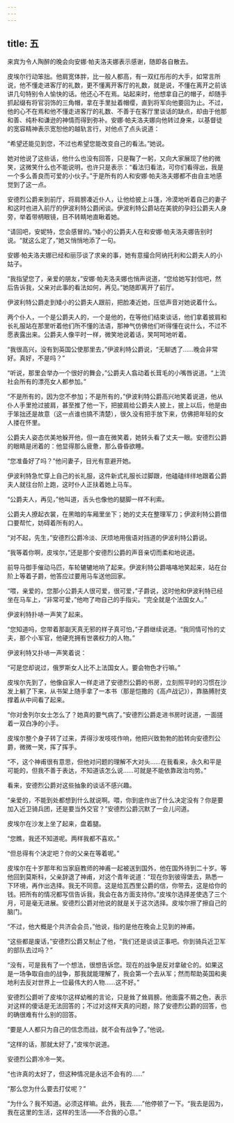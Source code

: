 ```yaml
---
---
---
```

title: 五
---



来宾为令人陶醉的晚会向安娜·帕夫洛夫娜表示感谢，随即各自散去。

皮埃尔行动笨拙。他肩宽体胖，比一般人都高，有一双红彤彤的大手，如常言所说，他不懂走进客厅的礼数，更不懂离开客厅的礼数，就是说，不懂在离开之前该讲几句特别令人愉快的话。他还心不在焉。站起来时，他想拿自己的帽子，却随手抓起缀有将官羽饰的三角帽，拿在手里扯着帽缨，直到将军向他要回为止。不过，他的心不在焉和他不懂走进客厅的礼数、不善于在客厅里谈话的缺点，却由于他那和善、纯朴和谦逊的神情而得到弥补。安娜·帕夫洛夫娜向他转过身来，以基督徒的宽容精神表示宽恕他的越轨言行，对他点了点头说道：

“希望还能见到您，不过也希望您能改变自己的看法。”她说。

她对他说了这些话，他什么也没有回答，只是鞠了一躬，又向大家展现了他的微笑，这微笑什么也不能说明，也许只是表示：“看法归看法，可你们看得出，我是一个多么善良而可爱的小伙子。”于是所有的人和安娜·帕夫洛夫娜都不由自主地感觉到了这一点。

安德烈公爵来到前厅，将肩膀凑近仆人，让他给披上斗篷，冷漠地听着自己的妻子和这时也进入前厅的伊波利特公爵闲谈。伊波利特公爵站在美貌的孕妇公爵夫人身旁，举着带柄眼镜，目不转睛地直瞅着她。

“请回吧，安妮特，您会感冒的。”矮小的公爵夫人在和安娜·帕夫洛夫娜告别时说。“就这么定了，”她又悄悄地添了一句。

安娜·帕夫洛夫娜已经和丽莎谈了求亲的事，她有意撮合阿纳托利和公爵夫人的小姑子。

“我指望您了，亲爱的朋友，”安娜·帕夫洛夫娜也悄声说道，“您给她写封信吧，然后告诉我，父亲对此事的看法如何，再见。”她随即离开了前厅。

伊波利特公爵走到矮小的公爵夫人跟前，把脸凑近她，压低声音对她说着什么。

两个仆人，一个是公爵夫人的，一个是他的，在等他们结束谈话，他们拿着披肩和长礼服站在那里听着他们所不懂的法语，那神气仿佛他们听得懂在说什么，不过不愿表露出来。公爵夫人像平时一样，微笑地说着话，笑呵呵地听着。

“我很高兴，没有到英国公使那里去，”伊波利特公爵说，“无聊透了……晚会非常好。真好，不是吗？”

“听说，那里会举办一个很好的舞会，”公爵夫人翕动着长茸毛的小嘴唇说道。“上流社会所有的漂亮女人都参加。”

“不是所有的，因为您不参加；不是所有的，”伊波利特公爵高兴地笑着说道，他从仆人手里抢过披肩，甚至推了他一下，把披肩给公爵夫人披上，披上以后，他是由于笨拙还是故意（这一点谁也搞不清楚），很久没有把手放下来，仿佛把年轻的女人搂在怀里。

公爵夫人姿态优美地躲开他，但一直在微笑着，她转头看了丈夫一眼。安德烈公爵的眼睛是闭着的：他显得那么疲惫，那么昏昏欲睡。

“您准备好了吗？”他问妻子，目光有意避开她。

伊波利特急忙穿上自己的长礼服，这件新式礼服长过脚跟，他磕磕绊绊地跟着公爵夫人就往台阶上跑，这时仆人正扶着她上马车。

“公爵夫人，再见，”他叫道，舌头也像他的腿脚一样不利索。

公爵夫人撩起衣裳，在黑暗的车厢里坐下；她的丈夫在整理军刀；伊波利特公爵借口要帮忙，妨碍着所有的人。

“对不起，先生，”安德烈公爵冷淡、厌烦地用俄语对挡道的伊波利特公爵说。

“我等着你啊，皮埃尔，”还是那个安德烈公爵的声音亲切而柔和地说道。

前导马御手催动马匹，车轮辘辘地响了起来。伊波利特公爵咯咯地笑起来，站在台阶上等着子爵，他答应过要用马车送他回家。

“喂，亲爱的，您那小公爵夫人很可爱，很可爱，”子爵说，这时他和伊波利特已经坐在马车上，“非常可爱，”他吻了吻自己的手指尖。“完全就是个法国女人。”

伊波利特扑哧一声笑了起来。

“您知道吗，您带着那副天真无邪的样子真可怕，”子爵继续说道。“我同情可怜的丈夫，那个小军官，他硬充拥有世袭权力的人物。”

伊波利特又扑哧一声笑着说：

“可是您却说过，俄罗斯女人比不上法国女人。要会物色才行嘛。”

皮埃尔先到了，他像自家人一样走进了安德烈公爵的书房，立刻照平时的习惯在沙发上躺了下来，从书架上随手拿了一本书（那是恺撒的《高卢战记》），靠胳膊肘支撑着从中间看了起来。

“你对舍列尔女士怎么了？她真的要气病了。”安德烈公爵走进书房时说道，一面搓着一双白净的小手。

皮埃尔整个身子转了过来，弄得沙发吱吱作响，他把兴致勃勃的脸转向安德烈公爵，微微一笑，挥了挥手。

“不，这个神甫很有意思，但他对问题的理解不大对头……在我看来，永久和平是可能的，但我不善于表达，不知道该怎么说……可就是不能依靠政治均势。”

看来，安德烈公爵对这些抽象的谈话不感兴趣。

“亲爱的，不能到处都想到什么就说啊。喂，你到底作出了什么决定没有？你是要加入近卫骑兵团，还是要当外交官？”安德烈公爵沉默了一会儿问道。

皮埃尔在沙发上坐了起来，盘着腿。

“您瞧，我还不知道呢。两样我都不喜欢。”

“但总得有个决定吧？你的父亲在等着呢。”

皮埃尔在十岁那年和当家庭教师的神甫一起被送到国外，他在国外待到二十岁。等他回到莫斯科，父亲辞退了神甫，对这个青年说道：“现在你到彼得堡去，熟悉一下环境，再作出选择。我无不同意。这是给瓦西里公爵的信，你带去，这是给你的钱。把所有的情况都写信告诉我，我会在各方面支持你。”皮埃尔选择差使选了三个月，可是毫无进展。安德烈公爵对他说的就是关于这次选择。皮埃尔擦了擦自己的脑门。

“不过，他大概是个共济会会员，”他说，指的是他在晚会上见到的神甫。

“这些都是废话，”安德烈公爵又制止了他，“我们还是谈谈正事吧。你到骑兵近卫军的部队去过吗？”

“没有，可是我有了一个想法，很想告诉您。现在的战争是反对拿破仑的。如果这是一场争取自由的战争，那我就能理解了，我会第一个去从军；然而帮助英国和奥地利去反对世界上一位最伟大的人物……这不好。”

安德烈公爵听了皮埃尔这样幼稚的言论，只是耸了耸肩膀。他面露不屑之色，表示对这样的傻话是无法回答的；不过对这样天真的问题，除了安德烈公爵的回答，也的确很难有什么别的回答。

“要是人人都只为自己的信念而战，就不会有战争了。”他说。

“这样的话，那就太好了，”皮埃尔说道。

安德烈公爵冷冷一笑。

“也许真的太好了，但这种情况是永远不会有的……”

“那么您为什么要去打仗呢？”

“为什么？我不知道。必须这样嘛。此外，我去……”他停顿了一下。“我去是因为，我在这里的生活，这样的生活——不合我的心意。”